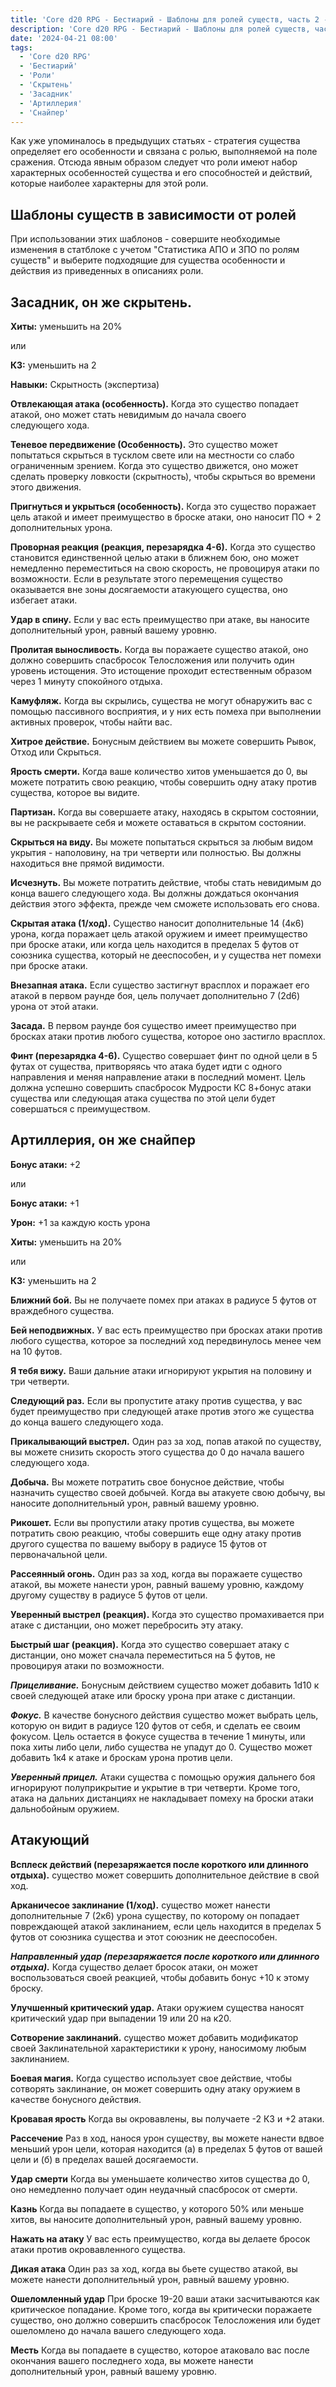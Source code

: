 ```yaml
---
title: 'Core d20 RPG - Бестиарий - Шаблоны для ролей существ, часть 2 - Артиллерия и засадник'
description: 'Core d20 RPG - Бестиарий - Шаблоны для ролей существ, часть 2 - Артиллерия и засадник'
date: '2024-04-21 08:00'
tags:
  - 'Core d20 RPG'
  - 'Бестиарий'
  - 'Роли'
  - 'Скрытень'
  - 'Засадник'
  - 'Артиллерия'
  - 'Снайпер'
---
```


Как уже упоминалось в предыдущих статьях - стратегия существа определяет его особенности и связана с ролью, выполняемой на поле сражения. Отсюда явным образом следует что роли имеют набор характерных особенностей существа и его способностей и действий, которые наиболее характерны для этой роли.

## Шаблоны существ в зависимости от ролей

При использовании этих шаблонов - совершите необходимые изменения в статблоке с учетом "Статистика АПО и ЗПО по ролям существ" и выберите подходящие для существа особенности и действия из приведенных в описаниях роли.

## **Засадник**, он же **скрытень**.

**Хиты:** уменьшить на 20%

или

**КЗ:** уменьшить на 2

**Навыки:** Скрытность (экспертиза)

**Отвлекающая атака (особенность).** Когда это существо попадает  
атакой, оно может стать невидимым до начала своего  
следующего хода.

**Теневое передвижение (Особенность).** Это существо может попытаться скрыться в тусклом свете или на местности со слабо ограниченным зрением. Когда это существо движется, оно может сделать проверку ловкости (скрытность), чтобы скрыться во времени этого движения.

**Пригнуться и укрыться (особенность).** Когда это существо поражает цель атакой и имеет преимущество в броске атаки, оно наносит ПО + 2 дополнительных урона.

**Проворная реакция (реакция, перезарядка 4-6).** Когда это существо становится единственной целью атаки в ближнем бою, оно может немедленно переместиться на свою скорость, не провоцируя атаки по возможности. Если в результате этого перемещения существо оказывается вне зоны досягаемости атакующего существа, оно избегает атаки.

**Удар в спину.** Если у вас есть преимущество при атаке, вы наносите дополнительный урон, равный вашему уровню.

**Пролитая выносливость.** Когда вы поражаете существо атакой, оно должно совершить спасбросок Телосложения или получить один уровень истощения. Это истощение проходит естественным образом через 1 минуту спокойного отдыха.

**Камуфляж.** Когда вы скрылись, существа не могут обнаружить вас с помощью пассивного восприятия, и у них есть помеха при выполнении активных проверок, чтобы найти вас.

**Хитрое действие.** Бонусным действием вы можете совершить Рывок, Отход или Скрыться.

**Ярость смерти.** Когда ваше количество хитов уменьшается до 0, вы можете потратить свою реакцию, чтобы совершить одну атаку против существа, которое вы видите.

**Партизан.** Когда вы совершаете атаку, находясь в скрытом состоянии, вы не раскрываете себя и можете оставаться в скрытом состоянии.

**Скрыться на виду.** Вы можете попытаться скрыться за любым видом укрытия - наполовину, на три четверти или полностью. Вы должны находиться вне прямой видимости.

**Исчезнуть.** Вы можете потратить действие, чтобы стать невидимым до конца вашего следующего хода. Вы должны дождаться окончания действия этого эффекта, прежде чем сможете использовать его снова.

**Скрытая атака (1/ход).** Существо наносит дополнительные 14 (4к6) урона, когда поражает цель атакой оружием и имеет преимущество при броске атаки, или когда цель находится в пределах 5 футов от союзника существа, который не дееспособен, и у существа нет помехи при броске атаки.

**Внезапная атака.** Если существо застигнут врасплох и поражает его атакой в первом раунде боя, цель получает дополнительно 7 (2d6) урона от этой атаки.

**Засада.** В первом раунде боя существо имеет преимущество при бросках атаки против любого существа, которое оно застигло врасплох.

**Финт (перезарядка 4-6).** Существо совершает финт по одной цели в 5 футах от существа, притворяясь что атака будет идти с одного направления и меняя направление атаки в последний момент. Цель должна успешно совершить спасбросок Мудрости КС 8+бонус атаки существа или следующая атака существа по этой цели будет совершаться с преимуществом.

## Артиллерия, он же снайпер

**Бонус атаки:** +2

или

**Бонус атаки:** +1

**Урон:** +1 за каждую кость урона

**Хиты:** уменьшить на 20%

или

**КЗ:** уменьшить на 2

**Ближний бой.** Вы не получаете помех при атаках в радиусе 5 футов от враждебного существа.

**Бей неподвижных.** У вас есть преимущество при бросках атаки против любого существа, которое за последний ход передвинулось менее чем на 10 футов.

**Я тебя вижу.** Ваши дальние атаки игнорируют укрытия на половину и три четверти.

**Следующий раз.** Если вы пропустите атаку против существа, у вас будет преимущество при следующей атаке против этого же существа до конца вашего следующего хода.

**Прикалывающий выстрел.** Один раз за ход, попав атакой по существу, вы можете снизить скорость этого существа до 0 до начала вашего следующего хода.

**Добыча.** Вы можете потратить свое бонусное действие, чтобы назначить существо своей добычей. Когда вы атакуете свою добычу, вы наносите дополнительный урон, равный вашему уровню.

**Рикошет.** Если вы пропустили атаку против существа, вы можете потратить свою реакцию, чтобы совершить еще одну атаку против другого существа по вашему выбору в радиусе 15 футов от первоначальной цели.

**Рассеянный огонь.** Один раз за ход, когда вы поражаете существо атакой, вы можете нанести урон, равный вашему уровню, каждому другому существу в радиусе 5 футов от цели.

**Уверенный выстрел (реакция).** Когда это существо промахивается при атаке с дистанции, оно может перебросить эту атаку.

**Быстрый шаг (реакция).** Когда это существо совершает атаку с дистанции, оно может сначала переместиться на 5 футов, не провоцируя атаки по возможности.

**_Прицеливание._** Бонусным действием существо может добавить 1d10 к своей следующей атаке или броску урона при атаке с дистанции.

**_Фокус._** В качестве бонусного действия существо может выбрать цель, которую он видит в радиусе 120 футов от себя, и сделать ее своим фокусом. Цель остается в фокусе существа в течение 1 минуты, или пока хиты либо цели, либо существа не упадут до 0. Существо может добавить 1к4 к атаке и броскам урона против цели.

**_Уверенный прицел._** Атаки существа с помощью оружия дальнего боя игнорируют полуприкрытие и укрытие в три четверти. Кроме того, атака на дальних дистанциях не накладывает помеху на броски атаки дальнобойным оружием.

## Атакующий

**Всплеск действий (перезаряжается после короткого или длинного отдыха).** существо может совершить дополнительное действие в свой ход.

**Арканичесое заклинание (1/ход).** существо может нанести дополнительные 7 (2к6) урона существу, по которому он попадает повреждающей атакой заклинанием, если цель находится в пределах 5 футов от союзника существа и этот союзник не дееспособен.

**_Направленный удар (перезаряжается после короткого или длинного отдыха)._** Когда существо делает бросок атаки, он может воспользоваться своей реакцией, чтобы добавить бонус +10 к этому броску.

**Улучшенный критический удар.** Атаки оружием существа наносят критический удар при выпадении 19 или 20 на к20.

**Сотворение заклинаний.** существо может добавить модификатор своей Заклинательной характеристики к урону, наносимому любым заклинанием.

**Боевая магия.** Когда существо использует свое действие, чтобы сотворять заклинание, он может совершить одну атаку оружием в качестве бонусного действия.

**Кровавая ярость** Когда вы окровавлены, вы получаете -2 КЗ и +2 атаки.

**Рассечение** Раз в ход, нанося урон существу, вы можете нанести вдвое меньший урон цели, которая находится (а) в пределах 5 футов от вашей цели и (б) в пределах вашей досягаемости.

**Удар смерти** Когда вы уменьшаете количество хитов существа до 0, оно немедленно получает один неудачный спасбросок от смерти.

**Казнь** Когда вы попадаете в существо, у которого 50% или меньше хитов, вы наносите дополнительный урон, равный вашему уровню.

**Нажать на атаку** У вас есть преимущество, когда вы делаете бросок атаки против окровавленного существа.

**Дикая атака** Один раз за ход, когда вы бьете существо атакой, вы можете нанести дополнительный урон, равный вашему уровню.

**Ошеломленный удар** При броске 19-20 ваши атаки засчитываются как критическое попадание. Кроме того, когда вы критически поражаете существо, оно должно совершить спасбросок Телосложения или будет ошеломлено до начала вашего следующего хода.

**Месть** Когда вы попадаете в существо, которое атаковало вас после окончания вашего последнего хода, вы можете нанести дополнительный урон, равный вашему уровню.
